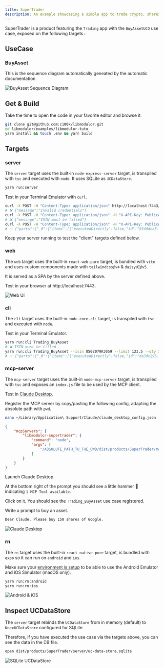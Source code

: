 ```yaml
---
title: SuperTrader
description: An example showcasing a simple app to trade crypto, shares and other assets.
---
```


SuperTrader is a product featuring the `Trading` app with the `BuyAssetUCD` use case, exposed on the following targets :

<Cards>
    <Card description="Buy assets via API calls" href="#server" title="server"  />
    <Card description="Buy assets via a web UI" href="#web" title="web" />
    <Card description="Buy assets via a CLI" href="#cli" title="cli" />
    <Card description="Buy assets via an AI assistant" href="#mcp-server" title="mcp-server" />
    <Card description="Buy assets via an Android & iOS app" href="#rn" title="rn" />
</Cards>

## UseCase

### BuyAsset

This is the sequence diagram automatically geneated by the automatic documentation.

![BuyAsset Sequence Diagram](./assets/supertrader-buy-asset-sequence-diagram.png)

## Get & Build

<Callout>
    Take the time to open the code in your favorite editor and browse it.
</Callout>

```sh
git clone git@github.com:c100k/libmodulor.git
cd libmodulor/examples/libmodulor-tuto
yarn install && touch .env && yarn build
```

## Targets

### server

The `server` target uses the built-in `node-express-server` target, is transpiled with `tsc` and executed with `node`. It uses SQLite as `UCDataStore`.

```sh
yarn run:server
```

Test in your Terminal Emulator with `curl`.

```sh
curl -X POST -H "Content-Type: application/json" http://localhost:7443/api/v1/Trading_BuyAsset
# ❌ {"message":"Invalid credentials"}
curl -X POST -H "Content-Type: application/json" -H "X-API-Key: PublicApiKeyToBeChangedWhenDeploying" http://localhost:7443/api/v1/Trading_BuyAsset
# ❌ {"message":"ISIN must be filled"}
curl -X POST -H "Content-Type: application/json" -H "X-API-Key: PublicApiKeyToBeChangedWhenDeploying" -d '{"isin":"US02079K3059","limit":123.5,"qty":150}' http://localhost:7443/api/v1/Trading_BuyAsset
# ✅ {"parts":{"_0":{"items":[{"executedDirectly":false,"id":"95dddca5-5e9d-48ac-a90c-71a58d4e8554"}],"total":1}}}
```

<Callout>
    Keep your server running to test the "client" targets defined below.
</Callout>

### web

The `web` target uses the built-in `react-web-pure` target, is bundled with `vite` and uses custom components made with `tailwindcss@v4` & `daisyUI@v5`.

It is served as a SPA by the server defined above.

Test in your browser at http://localhost:7443.

![Web UI](./assets/supertrader-target-web-tailwindcss-daisyui.png)

### cli

The `cli` target uses the built-in `node-core-cli` target, is transpiled with `tsc` and executed with `node`.

Test in your Terminal Emulator.

```sh
yarn run:cli Trading_BuyAsset
# ❌ ISIN must be filled
yarn run:cli Trading_BuyAsset --isin US02079K3059 --limit 123.5 --qty 150
# ✅ {"parts":{"_0":{"items":[{"executedDirectly":false,"id":"da3dc295-6d7c-41b1-a00a-62683f3e6ab9"}],"total":1}}}
```

### mcp-server

The `mcp-server` target uses the built-in `node-mcp-server` target, is transpiled with `tsc` and exposes an `index.js` file to be used by the MCP client.

Test in [Claude Desktop](https://claude.ai/download).

Register the MCP server by copy/pasting the following config, adapting the absolute path with `pwd`.

```sh
nano ~/Library/Application\ Support/Claude/claude_desktop_config.json
```

```json
{
    "mcpServers": {
        "libmodulor-supertrader": {
            "command": "node",
            "args": [
                "/ABSOLUTE_PATH_TO_THE_CWD/dist/products/SuperTrader/mcp-server/index.js"
            ]
        }
    }
}
```

Launch Claude Desktop.

At the bottom right of the prompt you should see a little hammer 🔨 indicating `1 MCP Tool available`.

Click on it. You should see the `Trading_BuyAsset` use case registered.

Write a prompt to buy an asset.

```txt
Dear Claude. Please buy 150 shares of Google.
```

![Claude Desktop](./assets/supertrader-target-mcp-server-claude.png)

### rn

The `rn` target uses the built-in `react-native-pure` target, is bundled with `expo` so it can run on `android` and `ios`.

Make sure your [environment is setup](https://reactnative.dev/docs/environment-setup) to be able to use the Android Emulator and iOS Simulator (macOS only).

```sh
yarn run:rn:android
yarn run:rn:ios
```

![Android & iOS](./assets/supertrader-target-rn-android-ios.png)

## Inspect UCDataStore

The `server` target rebinds the `UCDataStore` from in memory (default) to `KnexUCDataStore` configured for SQLite.

Therefore, if you have executed the use case via the targets above, you can see the data in the DB file.

```sh
open dist/products/SuperTrader/server/uc-data-store.sqlite
```

![SQLite UCDataStore](./assets/supertrader-uc-data-store-sqlite.png)
